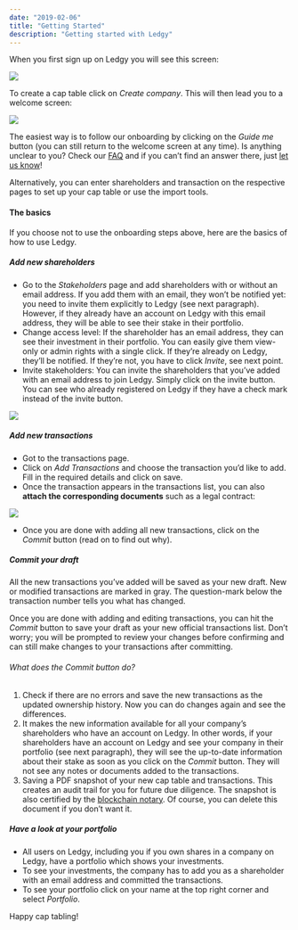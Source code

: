 ```yaml
---
date: "2019-02-06"
title: "Getting Started"
description: "Getting started with Ledgy"
---
```


When you first sign up on Ledgy you will see this screen:

![](portfolio-welcome.png)

To create a cap table click on _Create company_. This will then lead you to a welcome screen:

![](company-welcome.png)

The easiest way is to follow our onboarding by clicking on the _Guide me_ button (you can still return to the welcome screen at any time). Is anything unclear to you? Check our [FAQ](/help/faq/) and if you can’t find an answer there, just [let us know](/contact/)!

Alternatively, you can enter shareholders and transaction on the respective pages to set up your cap table or use the import tools.

#### The basics

If you choose not to use the onboarding steps above, here are the basics of how to use Ledgy.

##### Add new shareholders

- Go to the _Stakeholders_ page and add shareholders with or without an email address. If you add them with an email, they won’t be notified yet: you need to invite them explicitly to Ledgy (see next paragraph). However, if they already have an account on Ledgy with this email address, they will be able to see their stake in their portfolio.
- Change access level: If the shareholder has an email address, they can see their investment in their portfolio. You can easily give them view-only or admin rights with a single click. If they’re already on Ledgy, they’ll be notified. If they’re not, you have to click _Invite_, see next point.
- Invite stakeholders: You can invite the shareholders that you’ve added with an email address to join Ledgy. Simply click on the invite button. You can see who already registered on Ledgy if they have a check mark instead of the invite button.

![](stakeholders.png)

##### Add new transactions

- Got to the transactions page.
- Click on _Add Transactions_ and choose the transaction you’d like to add. Fill in the required details and click on save.
- Once the transaction appears in the transactions list, you can also __attach the corresponding documents__ such as a legal contract:

![](attach-documents.png)

- Once you are done with adding all new transactions, click on the _Commit_ button (read on to find out why).

##### Commit your draft

All the new transactions you’ve added will be saved as your new draft. New or modified transactions are marked in gray. The question-mark below the transaction number tells you what has changed. 

Once you are done with adding and editing transactions, you can hit the _Commit_ button to save your draft as your new official transactions list. Don’t worry; you will be prompted to review your changes before confirming and can still make changes to your transactions after committing.

###### What does the _Commit_ button do?

1. Check if there are no errors and save the new transactions as the updated ownership history. Now you can do changes again and see the differences.
2. It makes the new information available for all your company’s shareholders who have an account on Ledgy. In other words, if your shareholders have an account on Ledgy and see your company in their portfolio (see next paragraph), they will see the up-to-date information about their stake as soon as you click on the _Commit_ button. They will not see any notes or documents added to the transactions.
3. Saving a PDF snapshot of your new cap table and transactions. This creates an audit trail for you for future due diligence. The snapshot is also certified by the [blockchain notary](/help/faq). Of course, you can delete this document if you don’t want it.

##### Have a look at your portfolio

- All users on Ledgy, including you if you own shares in a company on Ledgy, have a portfolio which shows your investments.
- To see your investments, the company has to add you as a shareholder with an email address and committed the transactions.
- To see your portfolio click on your name at the top right corner and select _Portfolio_.

Happy cap tabling!
